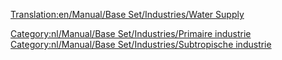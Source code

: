 [[Translation:en/Manual/Base Set/Industries/Water Supply]]

{{nl/Manual/Base Set/Industries/Industrieën|image=en/Manual/Base Set/Industries/Watersupply.png
|name=Watervoorraad
|climates=[[nl/Manual/Klimaat#subtropisch|Subtropisch]]
|accepts=Niets
|produces=[[nl/Manual/Base Set/Cargos/Water|Water]]
|notes=Niet aanwezig in andere [[nl/Manual/Klimaat|klimaten]]
}}

[[Category:nl/Manual/Base Set/Industries/Primaire industrie]]
[[Category:nl/Manual/Base Set/Industries/Subtropische industrie]]